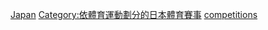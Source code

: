 [[Category:亞洲各國冰球賽事|Japan]]
[[Category:依體育運動劃分的日本體育賽事|Category:依體育運動劃分的日本體育賽事]]
[[Category:日本冰球|competitions]]